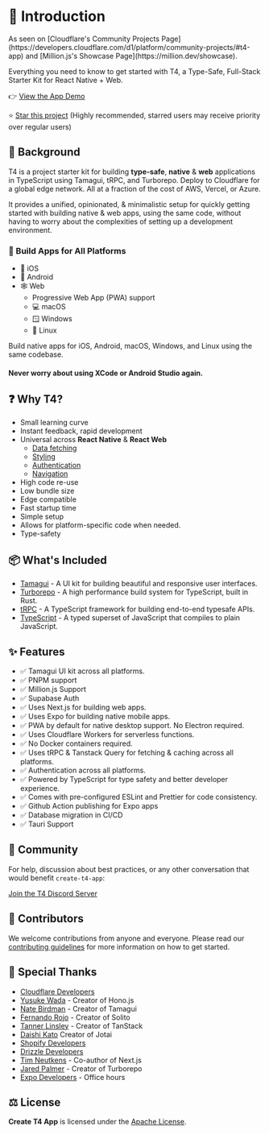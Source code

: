 
# 👋 Introduction

<Callout type="info" emoji="☁️">
  As seen on [Cloudflare's Community Projects
  Page](https://developers.cloudflare.com/d1/platform/community-projects/#t4-app) and [Million.js's
  Showcase Page](https://million.dev/showcase).
</Callout>

Everything you need to know to get started with T4, a Type-Safe, Full-Stack Starter Kit for React Native + Web.

👉 [View the App Demo](https://app.t4stack.com)

⭐ [Star this project](https://github.com/timothymiller/t4-app) (Highly recommended, starred users may receive priority over regular users)

## 📖 Background

T4 is a project starter kit for building **type-safe**, **native** & **web** applications in TypeScript using Tamagui, tRPC, and Turborepo. Deploy to Cloudflare for a global edge network. All at a fraction of the cost of AWS, Vercel, or Azure.

It provides a unified, opinionated, & minimalistic setup for quickly getting started with building native & web apps, using the same code, without having to worry about the complexities of setting up a development environment.

### 💪 Build Apps for All Platforms

- 📱 iOS
- 🤖 Android
- 🕸️ Web
  - Progressive Web App (PWA) support
  - 💻 macOS
  - 🪟 Windows
  - 🐧 Linux

Build native apps for iOS, Android, macOS, Windows, and Linux using the same codebase.

#### Never worry about using XCode or Android Studio again.

## ❓ Why T4?

- Small learning curve
- Instant feedback, rapid development
- Universal across **React Native** & **React Web**
  - [Data fetching](https://tanstack.com/query/latest)
  - [Styling](https://tamagui.dev)
  - [Authentication](https://supabase.com)
  - [Navigation](https://solito.dev)
- High code re-use
- Low bundle size
- Edge compatible
- Fast startup time
- Simple setup
- Allows for platform-specific code when needed.
- Type-safety

## 📦 What's Included

- [Tamagui](https://tamagui.dev) - A UI kit for building beautiful and responsive user interfaces.
- [Turborepo](https://turbo.build/) - A high performance build system for TypeScript, built in Rust.
- [tRPC](https://trpc.io) - A TypeScript framework for building end-to-end typesafe APIs.
- [TypeScript](https://www.typescriptlang.org) - A typed superset of JavaScript that compiles to plain JavaScript.

## ✨ Features

- ✅ Tamagui UI kit across all platforms.
- ✅ PNPM support
- ✅ Million.js Support
- ✅ Supabase Auth
- ✅ Uses Next.js for building web apps.
- ✅ Uses Expo for building native mobile apps.
- ✅ PWA by default for native desktop support. No Electron required.
- ✅ Uses Cloudflare Workers for serverless functions.
- ✅ No Docker containers required.
- ✅ Uses tRPC & Tanstack Query for fetching & caching across all platforms.
- ✅ Authentication across all platforms.
- ✅ Powered by TypeScript for type safety and better developer experience.
- ✅ Comes with pre-configured ESLint and Prettier for code consistency.
- ✅ Github Action publishing for Expo apps
- ✅ Database migration in CI/CD
- ✅ Tauri Support

## 💬 Community

For help, discussion about best practices, or any other conversation that would benefit `create-t4-app`:

[Join the T4 Discord Server](https://discord.gg/wj2GV7AvQd)

## 🫶 Contributors

We welcome contributions from anyone and everyone. Please read our [contributing guidelines](https://github.com/timothymiller/t4-app/blob/main/CONTRIBUTING.md) for more information on how to get started.

## 👏 Special Thanks

- [Cloudflare Developers](https://twitter.com/CloudflareDev)
- [Yusuke Wada](https://twitter.com/yusukebe) - Creator of Hono.js
- [Nate Birdman](https://twitter.com/natebirdman) - Creator of Tamagui
- [Fernando Rojo](https://twitter.com/fernandotherojo) - Creator of Solito
- [Tanner Linsley](https://twitter.com/tannerlinsley) - Creator of TanStack
- [Daishi Kato](https://twitter.com/dai_shi) Creator of Jotai
- [Shopify Developers](https://twitter.com/ShopifyDevs)
- [Drizzle Developers](https://twitter.com/DrizzleOrm)
- [Tim Neutkens](https://twitter.com/timneutkens) - Co-author of Next.js
- [Jared Palmer](https://twitter.com/jaredpalmer) - Creator of Turborepo
- [Expo Developers](https://twitter.com/expo) - Office hours

## ⚖️ License

**Create T4 App** is licensed under the [Apache License](https://github.com/timothymiller/t4-app/blob/main/LICENSE).
